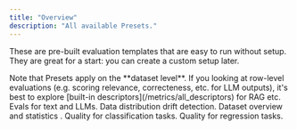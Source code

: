 ```yaml
---
title: "Overview"
description: "All available Presets."
---
```


These are pre-built evaluation templates that are easy to run without setup. They are great for a start: you can create a custom setup later.

<Note>
  Note that Presets apply on the **dataset level**. If you looking at row-level evaluations (e.g. scoring relevance, correcteness, etc. for LLM outputs), it's best to explore [built-in descriptors](/metrics/all_descriptors) for RAG etc.
</Note>

<CardGroup cols={2}>
  <Card title="Text Evals" icon="comments" href="/metrics/preset_text_evals">
    Evals for text and LLMs.
  </Card>
  <Card title="Data Drift" icon="chart-simple" href="/metrics/preset_data_drift">
    Data distribution drift detection.
  </Card>
</CardGroup>

<CardGroup cols={2}>
  <Card title="Data Summary" icon="file-chart-column" href="/metrics/preset_data_summary">
    Dataset overview and statistics .
  </Card>
  <Card title="Classification" icon="dice-two" href="/metrics/preset_classification">
    Quality for classification tasks.
  </Card>
</CardGroup>

<CardGroup cols={2}>
  <Card title="Regression" icon="chart-line" href="/metrics/preset_regression">
    Quality for regression tasks.
  </Card>
</CardGroup>